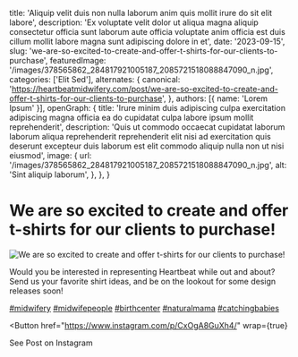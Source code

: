   title: 'Aliquip velit duis non nulla laborum anim quis mollit irure do sit elit labore',
  description: 'Ex voluptate velit dolor ut aliqua magna aliquip consectetur officia sunt laborum aute officia voluptate anim officia est duis cillum mollit labore magna sunt adipiscing dolore in et',
  date: '2023-09-15',
  slug: 'we-are-so-excited-to-create-and-offer-t-shirts-for-our-clients-to-purchase',
  featuredImage: '/images/378565862_284817921005187_2085721518088847090_n.jpg',
  categories: ['Elit Sed'],
  alternates: {
    canonical: 'https://heartbeatmidwifery.com/post/we-are-so-excited-to-create-and-offer-t-shirts-for-our-clients-to-purchase',
  },
  authors: [{ name: 'Lorem Ipsum' }],
  openGraph: {
    title: 'Irure minim duis adipiscing culpa exercitation adipiscing magna officia ea do cupidatat culpa labore ipsum mollit reprehenderit',
    description: 'Quis ut commodo occaecat cupidatat laborum laborum aliqua reprehenderit reprehenderit elit nisi ad exercitation quis deserunt excepteur duis laborum est elit commodo aliquip nulla non ut nisi eiusmod',
    image: {
      url: '/images/378565862_284817921005187_2085721518088847090_n.jpg',
      alt: 'Sint aliquip laborum',
    },
  },
}


# We are so excited to create and offer t-shirts for our clients to purchase!

<Image
  src="/images/378565862_284817921005187_2085721518088847090_n.jpg"
  size="large"
  wrap={true}
  alt="We are so excited to create and offer t-shirts for our clients to purchase!"
/>

Would you be interested in representing Heartbeat while out and about? Send us your favorite shirt ideas, and be on the lookout for some design releases soon!

[#midwifery](https://www.instagram.com/explore/tags/midwifery/) [#midwifepeople](https://www.instagram.com/explore/tags/midwifepeople/) [#birthcenter](https://www.instagram.com/explore/tags/birthcenter/) [#naturalmama](https://www.instagram.com/explore/tags/naturalmama/) [#catchingbabies](https://www.instagram.com/explore/tags/catchingbabies/)

<Button
  href="https://www.instagram.com/p/CxOgA8GuXh4/"
  wrap={true}
>
  See Post on Instagram
</Button>

